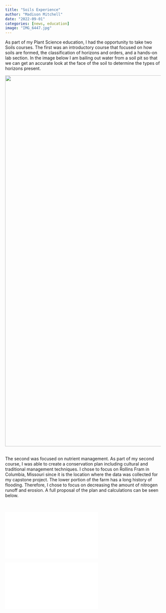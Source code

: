 ```yaml
---
title: "Soils Experience"
author: "Madison Mitchell"
date: "2022-09-01"
categories: [news, education]
image: "IMG_6447.jpg"
---
```


As part of my Plant Science education, I had the opportunity to take two Soils courses. The first was an introductory course that focused on how soils are formed, the classification of horizons and orders, and a hands-on lab section. In the image below I am bailing out water from a soil pit so that we can get an accurate look at the face of the soil to determine the types of horizons present.

![](IMG_6640.jpeg){fig-align="center" width="1200"}

\
The second was focused on nutrient management. As part of my second course, I was able to create a conservation plan including cultural and traditional management techniques. I chose to focus on Rollins Fram in Columbia, Missouri since it is the location where the data was collected for my capstone project. The lower portion of the farm has a long history of flooding. Therefore, I chose to focus on decreasing the amount of nitrogen runoff and erosion. A full proposal of the plan and calculations can be seen below.

 

![](Management_Plan.pdf)

![](Calculations.pdf)\
